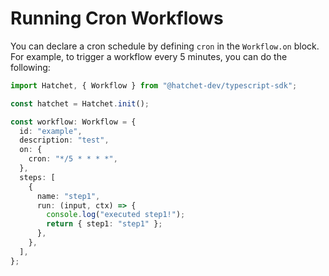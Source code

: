 # Running Cron Workflows

You can declare a cron schedule by defining `cron` in the `Workflow.on` block. For example, to trigger a workflow every 5 minutes, you can do the following:

```ts
import Hatchet, { Workflow } from "@hatchet-dev/typescript-sdk";

const hatchet = Hatchet.init();

const workflow: Workflow = {
  id: "example",
  description: "test",
  on: {
    cron: "*/5 * * * *",
  },
  steps: [
    {
      name: "step1",
      run: (input, ctx) => {
        console.log("executed step1!");
        return { step1: "step1" };
      },
    },
  ],
};
```
